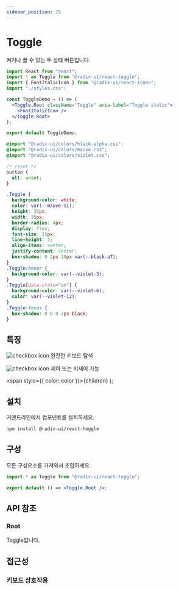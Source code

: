 ```yaml
---
sidebar_position: 25
---
```



# Toggle

켜거나 끌 수 있는 두 상태 버튼입니다.

<Tabs>
<TabItem value="js" label="index.js">

```jsx
import React from "react";
import * as Toggle from "@radix-ui/react-toggle";
import { FontItalicIcon } from "@radix-ui/react-icons";
import "./styles.css";

const ToggleDemo = () => (
  <Toggle.Root className="Toggle" aria-label="Toggle italic">
    <FontItalicIcon />
  </Toggle.Root>
);

export default ToggleDemo;
```

</TabItem>
<TabItem value="css" label="styles.css">

```css
@import "@radix-ui/colors/black-alpha.css";
@import "@radix-ui/colors/mauve.css";
@import "@radix-ui/colors/violet.css";

/* reset */
button {
  all: unset;
}

.Toggle {
  background-color: white;
  color: var(--mauve-11);
  height: 35px;
  width: 35px;
  border-radius: 4px;
  display: flex;
  font-size: 15px;
  line-height: 1;
  align-items: center;
  justify-content: center;
  box-shadow: 0 2px 10px var(--black-a7);
}
.Toggle:hover {
  background-color: var(--violet-3);
}
.Toggle[data-state="on"] {
  background-color: var(--violet-6);
  color: var(--violet-12);
}
.Toggle:focus {
  box-shadow: 0 0 0 2px black;
}
```

</TabItem>
</Tabs>

## 특징

![checkbox icon](../../static/img/checkboxicon.png) 완전한 키보드 탐색

![checkbox icon](../../static/img/checkboxicon.png) 제어 또는 비제어 가능

  <span style={{ color: color }}>{children}</span>
);

## <Highlight color='#1C5AEC'>설치</Highlight>

커맨드라인에서 컴포넌트를 설치하세요.

```bash
npm install @radix-ui/react-toggle
```

## <Highlight color='#1C5AEC'>구성</Highlight>

모든 구성요소를 가져와서 조합하세요.

```jsx
import * as Toggle from "@radix-ui/react-toggle";

export default () => <Toggle.Root />;
```

## <Highlight color='#1C5AEC'>API 참조</Highlight>

### <Highlight color='#1C5AEC'>Root</Highlight>

Toggle입니다.

<PropTable api={toggleAPI} category="root" />
<DataAttributeTable api={toggleAPI} category="root" />

## <Highlight color='#1C5AEC'>접근성</Highlight>

### <Highlight color='#1C5AEC'>키보드 상호작용</Highlight>

<KeyboardInteractionTable api={toggleAPI} category="keyboardInteractions" />
